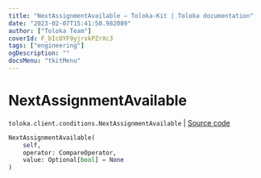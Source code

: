 ```yaml
---
title: "NextAssignmentAvailable — Toloka-Kit | Toloka documentation"
date: "2023-02-07T15:41:50.982089"
author: ["Toloka Team"]
coverId: F_bIcOYF9yjrxkPZrXc3
tags: ["engineering"]
ogDescription: ""
docsMenu: "tkitMenu"
---
```


# NextAssignmentAvailable
`toloka.client.conditions.NextAssignmentAvailable` | [Source code](https://github.com/Toloka/toloka-kit/blob/v1.1.3/src/client/conditions.py#L238)

```python
NextAssignmentAvailable(
    self,
    operator: CompareOperator,
    value: Optional[bool] = None
)
```